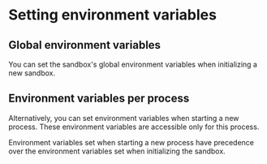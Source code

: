 # Setting environment variables

## Global environment variables
You can set the sandbox's global environment variables when initializing a new sandbox.
<CodeGroupAutoload
  path="basics/set_env_vars"
  isRunnable={false}
/>


## Environment variables per process
Alternatively, you can set environment variables when starting a new process. These environment variables are accessible only for this process.

<Note>
Environment variables set when starting a new process have precedence over the environment variables set when initializing the sandbox.
</Note>

<CodeGroupAutoload
  path="basics/process_env_vars"
  isRunnable={true}
/>